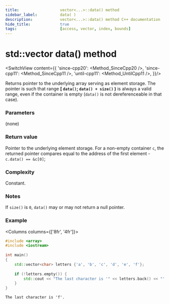 ```yaml
---
title:					vector<...>::data() method
sidebar_label:			data( )
description:			vector<...>::data() method C++ documentation
hide_title:				true
tags:					[access, vector, index, bounds]
---
```



<!-- data() -->

# std::vector data() method

<SwitchView content={{
        'since-cpp20': <Method_SinceCpp20 />,
        'since-cpp11': <Method_SinceCpp11 />,
        'until-cpp11': <Method_UntilCpp11 />,
    }}/>

Returns pointer to the underlying array serving as element storage.
The pointer is such that range **[ `data()`; `data() + size()` )** is always a valid range,
even if the container is empty (`data()` is not dereferenceable in that case).

### Parameters

(none)

### Return value

Pointer to the underlying element storage.
For a non-empty container `c`, the returned pointer compares equal to the address of the first element - `c.data() == &c[0]`;

### Complexity

Constant.

### Notes

If `size()` is `0`, `data()` may or may not return a null pointer.

### Example

<Columns columns={['8fr', '4fr']}>
<div>

```cpp title='Main.cpp' showLineNumbers
#include <array>
#include <iostream>
 
int main()
{
    std::vector<char> letters {'a', 'b', 'c', 'd', 'e', 'f'};
 
    if (!letters.empty()) {
        std::cout << "The last character is '" << letters.back() << "'.\n";
    }  
}
```

</div>
<div>

```plaintext title="Output"
The last character is 'f'.
```

</div>
</Columns>
